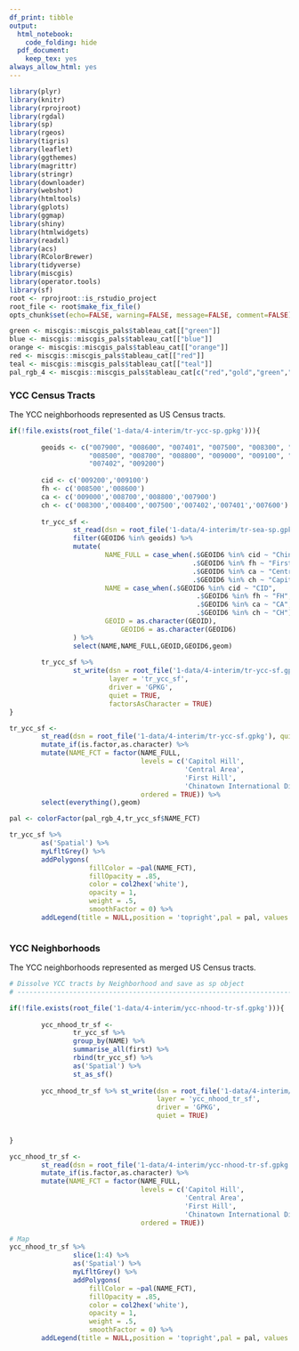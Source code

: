 ```yaml
---
df_print: tibble
output:
  html_notebook:
    code_folding: hide
  pdf_document:
    keep_tex: yes
always_allow_html: yes
---
```


```r
library(plyr)
library(knitr)
library(rprojroot)
library(rgdal)
library(sp)
library(rgeos)
library(tigris)
library(leaflet)
library(ggthemes)
library(magrittr)
library(stringr)
library(downloader)
library(webshot)
library(htmltools)
library(gplots)
library(ggmap)
library(shiny)
library(htmlwidgets)
library(readxl)
library(acs)
library(RColorBrewer)
library(tidyverse)
library(miscgis)
library(operator.tools)
library(sf)
root <- rprojroot::is_rstudio_project
root_file <- root$make_fix_file()
opts_chunk$set(echo=FALSE, warning=FALSE, message=FALSE, comment=FALSE)

```

```r
green <- miscgis::miscgis_pals$tableau_cat[["green"]]
blue <- miscgis::miscgis_pals$tableau_cat[["blue"]]
orange <- miscgis::miscgis_pals$tableau_cat[["orange"]]
red <- miscgis::miscgis_pals$tableau_cat[["red"]]
teal <- miscgis::miscgis_pals$tableau_cat[["teal"]]
pal_rgb_4 <- miscgis::miscgis_pals$tableau_cat[c("red","gold","green","blue")] %>% unlist %>% palette()
```


### YCC Census Tracts
The YCC neighborhoods represented as US Census tracts.

```r

if(!file.exists(root_file('1-data/4-interim/tr-ycc-sp.gpkg'))){
        
        geoids <- c("007900", "008600", "007401", "007500", "008300", "008400", 
                    "008500", "008700", "008800", "009000", "009100", "007600", 
                    "007402", "009200")
        
        cid <- c('009200','009100')
        fh <- c('008500','008600')
        ca <- c('009000','008700','008800','007900')
        ch <- c('008300','008400','007500','007402','007401','007600')
        
        tr_ycc_sf <- 
                st_read(dsn = root_file('1-data/4-interim/tr-sea-sp.gpkg')) %>% 
                filter(GEOID6 %in% geoids) %>% 
                mutate(
                        NAME_FULL = case_when(.$GEOID6 %in% cid ~ "Chinatown International District",
                                              .$GEOID6 %in% fh ~ "First Hill",
                                              .$GEOID6 %in% ca ~ "Central Area",
                                              .$GEOID6 %in% ch ~ "Capitol Hill"),
                        NAME = case_when(.$GEOID6 %in% cid ~ "CID",
                                               .$GEOID6 %in% fh ~ "FH",
                                               .$GEOID6 %in% ca ~ "CA",
                                               .$GEOID6 %in% ch ~ "CH"),
                        GEOID = as.character(GEOID),
                            GEOID6 = as.character(GEOID6)
                ) %>% 
                select(NAME,NAME_FULL,GEOID,GEOID6,geom)
        
        tr_ycc_sf %>% 
                st_write(dsn = root_file('1-data/4-interim/tr-ycc-sf.gpkg'),
                         layer = 'tr_ycc_sf',
                         driver = 'GPKG',
                         quiet = TRUE,
                         factorsAsCharacter = TRUE)
}

tr_ycc_sf <- 
        st_read(dsn = root_file('1-data/4-interim/tr-ycc-sf.gpkg'), quiet = TRUE) %>% 
        mutate_if(is.factor,as.character) %>% 
        mutate(NAME_FCT = factor(NAME_FULL,
                                 levels = c('Capitol Hill',
                                            'Central Area',
                                            'First Hill',
                                            'Chinatown International District'),
                                 ordered = TRUE)) %>% 
        select(everything(),geom)

pal <- colorFactor(pal_rgb_4,tr_ycc_sf$NAME_FCT)

tr_ycc_sf %>% 
        as('Spatial') %>% 
        myLfltGrey() %>% 
        addPolygons(
                    fillColor = ~pal(NAME_FCT), 
                    fillOpacity = .85,
                    color = col2hex('white'),
                    opacity = 1,
                    weight = .5,
                    smoothFactor = 0) %>% 
        addLegend(title = NULL,position = 'topright',pal = pal, values = ~NAME_FCT,opacity = .85)



```

### YCC Neighborhoods
The YCC neighborhoods represented as merged US Census tracts.

```r

# Dissolve YCC tracts by Neighborhood and save as sp object
# -----------------------------------------------------------------------------

if(!file.exists(root_file('1-data/4-interim/ycc-nhood-tr-sf.gpkg'))){
        
        ycc_nhood_tr_sf <-
                tr_ycc_sf %>%
                group_by(NAME) %>%
                summarise_all(first) %>%
                rbind(tr_ycc_sf) %>%
                as('Spatial') %>%
                st_as_sf()
        
        ycc_nhood_tr_sf %>% st_write(dsn = root_file('1-data/4-interim/ycc-nhood-tr-sf.gpkg'),
                                     layer = 'ycc_nhood_tr_sf',
                                     driver = 'GPKG',
                                     quiet = TRUE)
        
        
}

ycc_nhood_tr_sf <-  
        st_read(dsn = root_file('1-data/4-interim/ycc-nhood-tr-sf.gpkg'),quiet = TRUE) %>% 
        mutate_if(is.factor,as.character) %>% 
        mutate(NAME_FCT = factor(NAME_FULL,
                                 levels = c('Capitol Hill',
                                            'Central Area',
                                            'First Hill',
                                            'Chinatown International District'),
                                 ordered = TRUE))

# Map
ycc_nhood_tr_sf %>% 
                slice(1:4) %>% 
                as('Spatial') %>% 
                myLfltGrey() %>% 
                addPolygons(
                    fillColor = ~pal(NAME_FCT), 
                    fillOpacity = .85,
                    color = col2hex('white'),
                    opacity = 1,
                    weight = .5,
                    smoothFactor = 0) %>% 
        addLegend(title = NULL,position = 'topright',pal = pal, values = ~NAME_FCT,opacity = .85)

```



